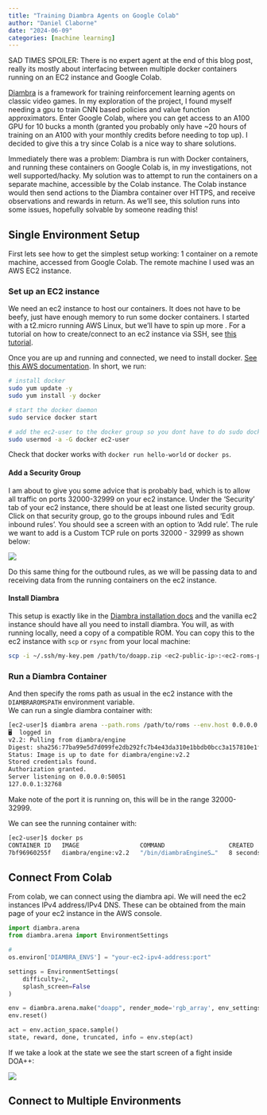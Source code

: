 ```yaml
---
title: "Training Diambra Agents on Google Colab"
author: "Daniel Claborne"
date: "2024-06-09"
categories: [machine learning]
---
```


SAD TIMES SPOILER:  There is no expert agent at the end of this blog post, really its mostly about interfacing between multiple docker containers running on an EC2 instance and Google Colab.  

[Diambra](https://diambra.ai/) is a framework for training reinforcement learning agents on classic video games.  In my exploration of the project, I found myself needing a gpu to train CNN based policies and value function approximators.  Enter Google Colab, where you can get access to an A100 GPU for 10 bucks a month (granted you probably only have ~20 hours of training on an A100 with your monthly credits before needing to top up).  I decided to give this a try since Colab is a nice way to share solutions.

Immediately there was a problem:  Diambra is run with Docker containers, and running these containers on Google Colab is, in my investigations, not well supported/hacky.  My solution was to attempt to run the containers on a separate machine, accessible by the Colab instance.  The Colab instance would then send actions to the Diambra container over HTTPS, and receive observations and rewards in return.  As we'll see, this solution runs into some issues, hopefully solvable by someone reading this!

## Single Environment Setup

First lets see how to get the simplest setup working:  1 container on a remote machine, accessed from Google Colab.  The remote machine I used was an AWS EC2 instance.  

### Set up an EC2 instance

We need an ec2 instance to host our containers.  It does not have to be beefy, just have enough memory to run some docker containers.  I started with a t2.micro running AWS Linux, but we'll have to spin up more .  For a tutorial on how to create/connect to an ec2 instance via SSH, see [this tutorial](https://docs.aws.amazon.com/AWSEC2/latest/UserGuide/EC2_GetStarted.html).

Once you are up and running and connected, we need to install docker.  [See this AWS documentation](https://docs.aws.amazon.com/serverless-application-model/latest/developerguide/install-docker.html).  In short, we run:

```bash
# install docker
sudo yum update -y
sudo yum install -y docker

# start the docker daemon
sudo service docker start

# add the ec2-user to the docker group so you dont have to do sudo docker commands
sudo usermod -a -G docker ec2-user
```

Check that docker works with `docker run hello-world` or `docker ps`.

#### Add a Security Group
I am about to give you some advice that is probably bad, which is to allow all traffic on ports 32000-32999 on your ec2 instance.  Under the 'Security' tab of your ec2 instance, there should be at least one listed security group.  Click on that security group, go to the groups inbound rules and 'Edit inbound rules'.  You should see a screen with an option to 'Add rule'.  The rule we want to add is a Custom TCP rule on ports 32000 - 32999 as shown below:

![](inbound-rules.png)

Do this same thing for the outbound rules, as we will be passing data to and receiving data from the running containers on the ec2 instance.

#### Install Diambra

This setup is exactly like in the [Diambra installation docs](https://docs.diambra.ai/#installation) and the vanilla ec2 instance should have all you need to install diambra.  You will, as with running locally, need a copy of a compatible ROM.  You can copy this to the ec2 instance with `scp` or `rsync` from your local machine:

```bash
scp -i ~/.ssh/my-key.pem /path/to/doapp.zip <ec2-public-ip>:<ec2-roms-path>
```

### Run a Diambra Container

And then specify the roms path as usual in the ec2 instance with the `DIAMBRAROMSPATH` environment variable.  
We can run a single diambra container with:

```bash
[ec2-user]$ diambra arena --path.roms /path/to/roms --env.host 0.0.0.0 up
🖥️  logged in
v2.2: Pulling from diambra/engine
Digest: sha256:77ba99e5d7d099fe2db292fc7b4e43da310e1bbdb0bcc3a157810e1f933ec81d
Status: Image is up to date for diambra/engine:v2.2
Stored credentials found.
Authorization granted.
Server listening on 0.0.0.0:50051
127.0.0.1:32768
```

Make note of the port it is running on, this will be in the range 32000-32999.

We can see the running container with:

```bash
[ec2-user]$ docker ps
CONTAINER ID   IMAGE                 COMMAND                  CREATED         STATUS         PORTS                      NAMES
7bf96960255f   diambra/engine:v2.2   "/bin/diambraEngineS…"   8 seconds ago   Up 6 seconds   0.0.0.0:32768->50051/tcp   busy_villani
```

## Connect From Colab

From colab, we can connect using the diambra api.  We will need the ec2 instances IPv4 address/IPv4 DNS.  These can be obtained from the main page of your ec2 instance in the AWS console.

```python
import diambra.arena
from diambra.arena import EnvironmentSettings

# 
os.environ['DIAMBRA_ENVS'] = "your-ec2-ipv4-address:port"

settings = EnvironmentSettings(
    difficulty=2,
    splash_screen=False
)

env = diambra.arena.make("doapp", render_mode='rgb_array', env_settings=settings)
env.reset()

act = env.action_space.sample()
state, reward, done, truncated, info = env.step(act)
```

If we take a look at the state we see the start screen of a fight inside DOA++:

![](example-fight-start.png)

## Connect to Multiple Environments